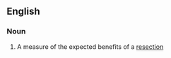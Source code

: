 ==English==

===Noun===
{{en-noun|resectabilities}}

#{{surgery}} A measure of the expected benefits of a [[resection]]